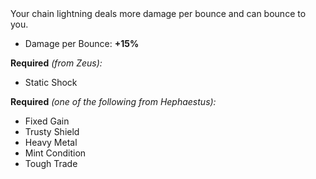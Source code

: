 
<Boon>
Your chain lightning deals more damage per bounce and can bounce to you.

- Damage per Bounce: **+15%**

</Boon>

**Required** _(from Zeus):_

- Static Shock

**Required** _(one of the following from Hephaestus):_

- Fixed Gain
- Trusty Shield
- Heavy Metal
- Mint Condition
- Tough Trade
